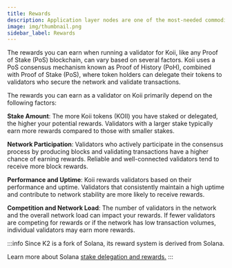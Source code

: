 ```yaml
---
title: Rewards
description: Application layer nodes are one of the most-needed commodities in Web3.
image: img/thumbnail.png
sidebar_label: Rewards
---
```


The rewards you can earn when running a validator for Koii, like any Proof of Stake (PoS) blockchain, can vary based on several factors. Koii uses a PoS consensus mechanism known as Proof of History (PoH), combined with Proof of Stake (PoS), where token holders can delegate their tokens to validators who secure the network and validate transactions.

The rewards you can earn as a validator on Koii primarily depend on the following factors:

**Stake Amount**: The more Koii tokens (KOII) you have staked or delegated, the higher your potential rewards. Validators with a larger stake typically earn more rewards compared to those with smaller stakes.

**Network Participation**: Validators who actively participate in the consensus process by producing blocks and validating transactions have a higher chance of earning rewards. Reliable and well-connected validators tend to receive more block rewards.

**Performance and Uptime**: Koii rewards validators based on their performance and uptime. Validators that consistently maintain a high uptime and contribute to network stability are more likely to receive rewards.

**Competition and Network Load**: The number of validators in the network and the overall network load can impact your rewards. If fewer validators are competing for rewards or if the network has low transaction volumes, individual validators may earn more rewards.

:::info
Since K2 is a fork of Solana, its reward system is derived from Solana.

Learn more about Solana [stake delegation and rewards.](https://docs.solana.com/cluster/stake-delegation-and-rewards#earning-credits)
:::
